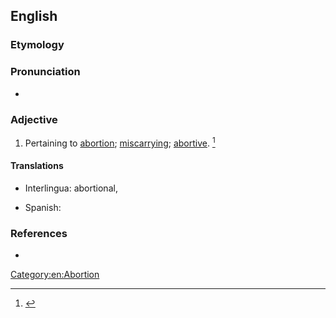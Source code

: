 ==English==

===Etymology===
{{suffix|abortion|al|lang=en}}

===Pronunciation===
* {{a|US}} {{IPA|/əˈbɔɹ.ʃn̩.l̩/|lang=en}}

===Adjective===
{{en-adj}}
# {{lb|en|rare}} Pertaining to [[abortion]]; [[miscarrying]]; [[abortive]]. {{defdate|First attested in the mid 19<sup>th</sup> century.}}<ref name=SOED>{{R:SOED5|page=7}}</ref>

====Translations====
{{trans-top|pertaining to abortion}}
* Interlingua: abortional, {{t|ia|abortive}}
{{trans-mid}}
* Spanish: {{t+|es|abortivo}}
{{trans-bottom}}

===References===
<references/>
* {{R:Webster 1913}}

[[Category:en:Abortion]]